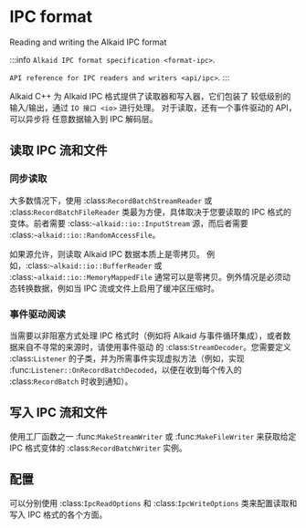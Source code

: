 

# IPC format

Reading and writing the Alkaid IPC format

:::info
`Alkaid IPC format specification <format-ipc>`.

`API reference for IPC readers and writers <api/ipc>`.
:::

Alkaid C++ 为 Alkaid IPC 格式提供了读取器和写入器，它们包装了
较低级别的输入/输出，通过 `IO 接口 <io>` 进行处理。
对于读取，还有一个事件驱动的 API，可以异步将
任意数据输入到 IPC 解码层。

## 读取 IPC 流和文件

### 同步读取

大多数情况下，使用 :class:`RecordBatchStreamReader`
或 :class:`RecordBatchFileReader` 类最为方便，具体取决于您要读取的 IPC 格式的变体。前者需要 :class:`~alkaid::io::InputStream`
源，而后者需要 :class:`~alkaid::io::RandomAccessFile`。

如果源允许，则读取 Alkaid IPC 数据本质上是零拷贝。
例如，:class:`~alkaid::io::BufferReader` 或 :class:`~alkaid::io::MemoryMappedFile`
通常可以是零拷贝。例外情况是必须动态转换数据，例如当 IPC 流或文件上启用了缓冲区压缩时。

### 事件驱动阅读

当需要以非阻塞方式处理 IPC 格式时（例如将 Alkaid 与事件循环集成），或者数据来自不寻常的来源时，请使用事件驱动
的 :class:`StreamDecoder`。您需要定义 :class:`Listener` 的子类，并为所需事件实现虚拟方法（例如，实现
:func:`Listener::OnRecordBatchDecoded`，以便在收到每个传入的 :class:`RecordBatch` 时收到通知）。

## 写入 IPC 流和文件

使用工厂函数之一 :func:`MakeStreamWriter` 或 :func:`MakeFileWriter` 来获取给定 IPC 格式变体的 :class:`RecordBatchWriter` 实例。

## 配置

可以分别使用 :class:`IpcReadOptions` 和 :class:`IpcWriteOptions` 类来配置读取和写入 IPC 格式的各个方面。
